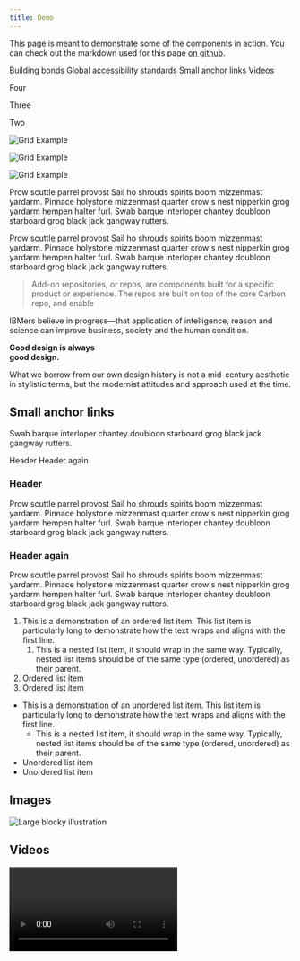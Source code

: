 ```yaml
---
title: Demo
---
```


<PageDescription>

This page is meant to demonstrate some of the components in action. You can check out the markdown used for this page [on github](https://github.com/carbon-design-system/gatsby-theme-carbon/blob/master/packages/example/src/pages/demo/index.mdx).

</PageDescription>

<AnchorLinks>
  <AnchorLink>Building bonds</AnchorLink>
  <AnchorLink>Global accessibility standards</AnchorLink>
  <AnchorLink>Small anchor links</AnchorLink>
  <AnchorLink>Videos</AnchorLink>
</AnchorLinks>

<Row>
<Column colMd={4} colLg={4}>

Four

<Row>
<Column colLg={3}>

Three

<Row>
<Column colLg={2}>

Two

![Grid Example](../components/images/Article_05.png)

</Column>
</Row>

</Column>
</Row>

</Column>
<Column colMd={4} colLg={4}>

![Grid Example](../components/images/Article_05.png)

</Column>
<Column colMd={4} colLg={4}>

![Grid Example](../components/images/Article_05.png)

</Column>
</Row>

Prow scuttle parrel provost Sail ho shrouds spirits boom mizzenmast yardarm. Pinnace holystone mizzenmast quarter crow's nest nipperkin grog yardarm hempen halter furl. Swab barque interloper chantey doubloon starboard grog black jack gangway rutters.

<Row>
<Column colMd={5} colLg={8}>

Prow scuttle parrel provost Sail ho shrouds spirits boom mizzenmast yardarm. Pinnace holystone mizzenmast quarter crow's nest nipperkin grog yardarm hempen halter furl. Swab barque interloper chantey doubloon starboard grog black jack gangway rutters.

> Add-on repositories, or repos, are components built for a specific product or
> experience. The repos are built on top of the core Carbon repo, and enable

IBMers believe in progress—that application of intelligence, reason and science can improve business, society and the human condition.

</Column>
<Column colMd={3} colLg={3}>
<Aside>

<p><strong>Good design is always<br />good design.</strong></p>

What we borrow from our own design history is not a mid-century aesthetic in stylistic terms, but the modernist attitudes and approach used at the time.

</Aside>
</Column>
</Row>

## Small anchor links

Swab barque interloper chantey doubloon starboard grog black jack gangway rutters.

<AnchorLinks small>
  <AnchorLink>Header</AnchorLink>
  <AnchorLink>Header again</AnchorLink>
</AnchorLinks>

### Header

Prow scuttle parrel provost Sail ho shrouds spirits boom mizzenmast yardarm. Pinnace holystone mizzenmast quarter crow's nest nipperkin grog yardarm hempen halter furl. Swab barque interloper chantey doubloon starboard grog black jack gangway rutters.

### Header again

Prow scuttle parrel provost Sail ho shrouds spirits boom mizzenmast yardarm. Pinnace holystone mizzenmast quarter crow's nest nipperkin grog yardarm hempen halter furl. Swab barque interloper chantey doubloon starboard grog black jack gangway rutters.

1. This is a demonstration of an ordered list item. This list item is particularly long to demonstrate how the text wraps and aligns with the first line.
   1. This is a nested list item, it should wrap in the same way. Typically, nested list items should be of the same type (ordered, unordered) as their parent.
1. Ordered list item
1. Ordered list item

- This is a demonstration of an unordered list item. This list item is particularly long to demonstrate how the text wraps and aligns with the first line.
  - This is a nested list item, it should wrap in the same way. Typically, nested list items should be of the same type (ordered, unordered) as their parent.
- Unordered list item
- Unordered list item

## Images

![Large blocky illustration](../images/large-image.png)

## Videos

<Video title="Eyes" vimeoId="310583077" />

